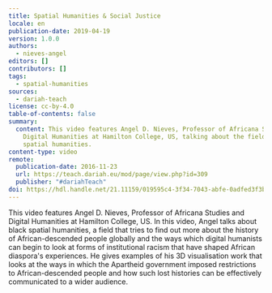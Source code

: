 ```yaml
---
title: Spatial Humanities & Social Justice
locale: en
publication-date: 2019-04-19
version: 1.0.0
authors:
  - nieves-angel
editors: []
contributors: []
tags:
  - spatial-humanities
sources:
  - dariah-teach
license: cc-by-4.0
table-of-contents: false
summary:
  content: This video features Angel D. Nieves, Professor of Africana Studies and
    Digital Humanities at Hamilton College, US, talking about the field of black
    spatial humanities.
content-type: video
remote:
  publication-date: 2016-11-23
  url: https://teach.dariah.eu/mod/page/view.php?id=309
  publisher: "#dariahTeach"
doi: https://hdl.handle.net/21.11159/019595c4-3f34-7043-abfe-0adfed3f3b55
---
```

This video features Angel D. Nieves, Professor of Africana Studies and Digital Humanities at Hamilton College, US. In this video, Angel talks about black spatial humanities, a field that tries to find out more about the history of African-descended people globally and the ways which digital humanists can begin to look at forms of institutional racism that have shaped African diaspora's experiences. He gives examples of his 3D visualisation work that looks at the ways in which the Apartheid government imposed restrictions to African-descended people and how such lost histories can be effectively communicated to a wider audience.

<VideoCard provider="youtube" id="9mAiyn6gMJw" title="DH in Practice" image="/assets/content/assets/en/resources/external/spatial-humanities-social-justice/angel-nieves.jpg" subtitle="Spatial Humanities & Social Justice" />
